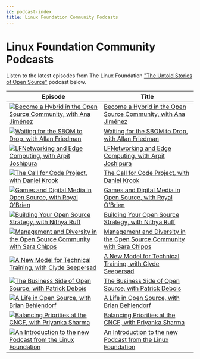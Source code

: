 ```yaml
---
id: podcast-index
title: Linux Foundation Community Podcasts
---
```


# Linux Foundation Community Podcasts

Listen to the latest episodes from The Linux Foundation ["The Untold Stories of Open Source"](https://untold-stories-of-open-source.captivate.fm/spotify) podcast below.

| Episode                                                                                                                                                          | Title                                                                                                  |
| ---------------------------------------------------------------------------------------------------------------------------------------------------------------- | ------------------------------------------------------------------------------------------------------ |
| [![Become a Hybrid in the Open Source Community, with Ana Jiménez](../images/logo-100-100.png)](https://open.spotify.com/episode/74DIeDdIDwgn6HicgyTlMy)         | [Become a Hybrid in the Open Source Community, with Ana Jiménez](become-a-hybrid.mdx)                  |
| [![Waiting for the SBOM to Drop, with Allan Friedman](../images/logo-100-100.png)](https://open.spotify.com/episode/02PpSGGsuD9kTbVQStquM9)                      | [Waiting for the SBOM to Drop, with Allan Friedman](waiting-for-sbom.mdx)                              |
| [![LFNetworking and Edge Computing, with Arpit Joshipura](../images/logo-100-100.png)](https://open.spotify.com/episode/7ws4g9oV0Z6cksVC4OICvT)                  | [LFNetworking and Edge Computing, with Arpit Joshipura](lfnetworking-edge-computing.mdx)               |
| [![The Call for Code Project, with Daniel Krook](../images/logo-100-100.png)](https://open.spotify.com/episode/05TyLnJ2OXYdq6hmk5vPbW)                           | [The Call for Code Project, with Daniel Krook](call-for-code-project.mdx)                              |
| [![Games and Digital Media in Open Source, with Royal O'Brien](../images/logo-100-100.png)](https://open.spotify.com/episode/2q8dXeMQLeW8sTXHGn8upP)             | [Games and Digital Media in Open Source, with Royal O'Brien](games-digital-media.mdx)                  |
| [![Building Your Open Source Strategy, with Nithya Ruff](../images/logo-100-100.png)](https://open.spotify.com/episode/47Ea6XOrwyFJ1dYZnzgR7G)                   | [Building Your Open Source Strategy, with Nithya Ruff](building-open-source-strategy.mdx)              |
| [![Management and Diversity in the Open Source Community with Sara Chipps](../images/logo-100-100.png)](https://open.spotify.com/episode/5Z5FT3qzBrbTvAyHuhNq9G) | [Management and Diversity in the Open Source Community with Sara Chipps](management-and-diversity.mdx) |
| [![A New Model for Technical Training, with Clyde Seepersad](../images/logo-100-100.png)](https://open.spotify.com/episode/2HCRrlO0zW2xEcfnZ5i0fG)               | [A New Model for Technical Training, with Clyde Seepersad](new-model-training.mdx)                     |
| [![The Business Side of Open Source, with Patrick Debois](../images/logo-100-100.png)](https://open.spotify.com/episode/3MKsXkw9Et5B9bGLWKJNpc)                  | [The Business Side of Open Source, with Patrick Debois](business-of-open-source.mdx)                   |
| [![A Life in Open Source, with Brian Behlendorf](../images/logo-100-100.png)](https://open.spotify.com/episode/0P0cjBDn5nSYPe1i0FrFXr)                           | [A Life in Open Source, with Brian Behlendorf](openssf-project.mdx)                                    |
| [![Balancing Priorities at the CNCF, with Priyanka Sharma](../images/logo-100-100.png)](https://open.spotify.com/episode/5KgqNXHHV0y03yjgg7kg8E)                 | [Balancing Priorities at the CNCF, with Priyanka Sharma](priyanka-sharma-gm-cncf.mdx)                  |
| [![An Introduction to the new Podcast from the Linux Foundation](../images/logo-100-100.png)](https://open.spotify.com/episode/62DAkdeQTSAPeLbxF2sTlX)           | [An Introduction to the new Podcast from the Linux Foundation](introduction-to-lf-podcast.mdx)         |
